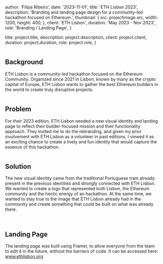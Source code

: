 
  author: 'Filipa Ribeiro',
  date: '2023-11-01',
  title: 'ETH Lisbon 2023',
  description:
    'Branding and landing page design for a community-led hackathon focused on Ethereum.',
  thumbnail: {
    src: projectimage.src,
    width: 1200,
    height: 400,
  },
  client: 'ETH Lisbon',
  duration: 'May 2023 - Nov 2023',
  role: 'Branding / Landing Page',
}

  title: project.title,
  description: project.description,
  client: project.client,
  duration: project.duration,
  role: project.role,
}


<Image src={projectimage} alt="" />

## Background 

ETH Lisbon is a community-led hackathon focused on the Ethereum Community. Organized since 2021 in Lisbon, known by many as the crypto capital of Europe, ETH Lisbon wants to gather the best Ethereum builders in the world to create truly disruptive projects.

<Image src={image1} alt="" />

## Problem

For their 2023 edition, ETH Lisbon needed a new visual identity and landing page to reflect their builder-focused mission and their functionality approach. They invited me to do the rebranding, and given my prior involvement with ETH Lisbon as a volunteer in past editions, I viewed it as an exciting chance to create a lively and fun identity that would capture the essence of this hackathon.

<Image src={image3} alt="" />



## Solution

The new visual identity came from the traditional Portuguese tram already present in the previous identities and strongly connected with ETH Lisbon. We wanted to create a logo that represented both Lisbon, the Ethereum community and the hectic energy of an hackathon. At the same time, we wanted to stay true to the image that ETH Lisbon already had in the community and create something that could be built on what was already there.

<Image src={image2} alt="" />

<Image src={image4} alt="" />

<Image src={image7} alt="" />

<Image src={image6} alt="" />

<Image src={image8} alt="" />

## Landing Page

The landing page was built using Framer, to allow everyone from the team to edit it in the future, without the barriers of code. It can be accessed here: www.ethlisbon.org

<Image src={image10} alt="" />

<Image src={image9} alt="" />